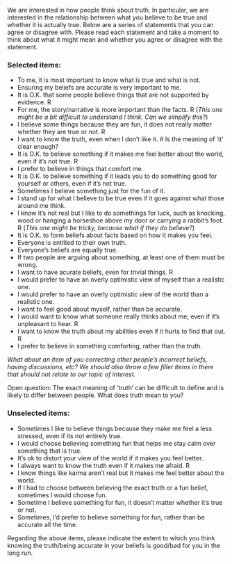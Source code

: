 We are interested in how people think about truth. In particular, we are interested in the relationship between what you 
believe to be true and whether it is actually true. Below are a series of statements that you can agree or disagree with. 
Please read each statement and take a moment to think about what it might mean and whether you agree or disagree with the 
statement.

### Selected items:
- To me, it is most important to know what is true and what is not. 
- Ensuring my beliefs are accurate is very important to me.
- It is O.K. that some people believe things that are not supported by evidence. R
- For me, the story/narrative is more important than the facts. R (*This one might be a bit difficult to understand I think. Can we simplify this?*)
- I believe some things because they are fun, it does not really matter whether they are true or not. R
- I want to know the truth, even when I don’t like it. # Is the meaning of 'it' clear enough?
- It is O.K. to believe something if it makes me feel better about the world, even if it’s not true. R
- I prefer to believe in things that comfort me.
- It is O.K. to believe something if it leads you to do something good for yourself or others, even if it’s not true. 
- Sometimes I believe something just for the fun of it.
- I stand up for what I believe to be true even if it goes against what those around me think.
- I know it’s not real but I like to do somethings for luck, such as knocking, wood or hanging a horseshoe above my door or carrying a rabbit’s foot. R (*This one might be tricky, because what if they do believe?*)
- It is O.K. to form beliefs about facts based on how it makes you feel. 
- Everyone is entitled to their own truth.
- Everyone’s beliefs are equally true.
- If two people are arguing about something, at least one of them must be wrong.
- I want to have acurate beliefs, even for trivial things. R
- I would prefer to have an overly optimistic view of myself than a realistic one. 
- I would prefer to have an overly optimistic view of the world than a realistic one. 
- I want to feel good about myself, rather than be accurate. 
- I would want to know what someone really thinks about me, even if it’s unpleasant to hear. R
- I want to know the truth about my abilities even if it hurts to find that out. R
- I prefer to believe in something comforting, rather than the truth. 

*What about an item of you correcting other people's incorrect beliefs, having discussions, etc?*
*We should also throw a few filler items in there that should not relate to our topic of interest.*

Open question:
The exact meaning of 'truth' can be difficult to define and is likely to differ between people. What does truth mean to you?

### Unselected items: 

- Sometimes I like to believe things because they make me feel a less stressed, even if its not entirely true.
- I would choose believing something fun that helps me stay calm over something that is true. 
- It’s ok to distort your view of the world if it makes you feel better.
- I always want to know the truth even if it makes me afraid. R
- I know things like karma aren't real but it makes me feel better about the world.
- If I had to choose between believing the exact truth or a fun belief, sometimes I would choose fun. 
- Sometime I believe something for fun, it doesn’t matter whether it’s true or not.
- Sometimes, I’d prefer to believe something for fun, rather than be accurate all the time.


Regarding the above items, please indicate the extent to which you think knowing the truth/being accurate in your beliefs is good/bad for you in the long run.



